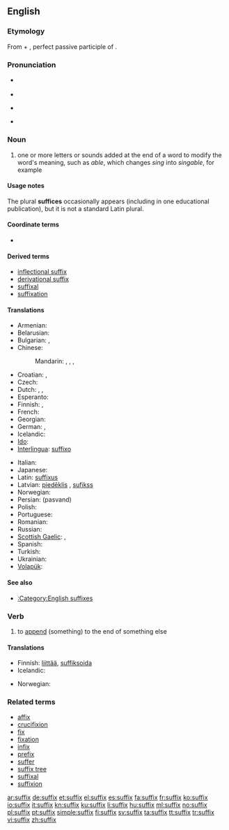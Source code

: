 {{also|Suffix}}
==English==
{{wikipedia}}

===Etymology===
From {{etyl|la}} {{term|sub||under, beneath|lang=la}} + {{term|fixus|lang=la}}, perfect passive participle of {{term|figere||to fasten, fix|lang=la}}.

===Pronunciation===
* {{italbrac|noun}} {{IPA|/ˈsʌfɪks/}}
* {{audio|en-us-suffix.ogg|Audio (US)}}
* {{italbrac|verb}} {{IPA|/ˈsʌfɪks/|/səˈfɪks/}}
* {{rhymes|ɪks}}

===Noun===
{{en-noun|suffixes}}

# {{linguistic morphology}} one or more letters or sounds added at the end of a word to modify the word's meaning, such as ''able'', which changes ''sing'' into ''singable'', for example

====Usage notes====
The plural '''suffices''' occasionally appears (including in one educational publication), but it is not a standard Latin plural.

====Coordinate terms====
* {{affixes}}

====Derived terms====
* [[inflectional suffix]]
* [[derivational suffix]]
* [[suffixal]]
* [[suffixation]]

====Translations====
{{trans-top|letters or sounds added at the end of a word to modify the word's meaning}}
* Armenian: {{t-|hy|վերջածանց|tr=verǰaçanc’}}
* Belarusian: {{t|be|суфікс|m|tr=súfiks|xs=Belarusian}}
* Bulgarian: {{t|bg|суфикс|m|tr=sufíks}},  {{t|bg|наставка|f|tr=nastávka}}
* Chinese:
*: Mandarin: {{t|cmn|後綴|sc=Hani}},  {{t|cmn|后缀|tr=hòuzhuì|sc=Hani}},  {{t|cmn|尾綴|sc=Hani}},  {{t|cmn|尾缀|tr=wěizhuì|sc=Hani}}
* Croatian: {{t-|hr|sufiks|m}}, {{t-|hr|dometak|m}}
* Czech: {{t+|cs|přípona|f}}
* Dutch: {{t+|nl|achtervoegsel|n}}, {{t-|nl|suffix|m}}, {{t+|nl|aanhangsel|n}}
* Esperanto: {{t+|eo|sufikso|xs=Esperanto}}
* Finnish: {{t+|fi|pääte}}, {{t-|fi|suffiksi}}
* French: {{t+|fr|suffixe|m}}
* Georgian: {{t-|ka|სუფიქსი|tr=sup’ik’si|sc=Geor|xs=Georgian}}
* German: {{t+|de|Suffix|n}}, {{t|de|Nachsilbe|f}}
* Icelandic: {{t-|is|viðskeyti|n}}
* [[Ido]]: {{t+|io|sufixo|xs=Ido}}
* [[Interlingua]]: [[suffixo]]
{{trans-mid}}
* Italian: {{t+|it|suffisso|m}}
* Japanese: {{t-|ja|接尾辞|tr=せつびじ, setsubiji}}
* Latin: [[suffixus]]
* Latvian: [[piedēklis]] {{m}}, [[sufikss]] {{m}}
* Norwegian: {{t+|no|suffiks|n}}
* Persian: {{fa-Arab|[[پسوند]]}} (pasvand)
* Polish: {{t+|pl|przyrostek|m}}
* Portuguese: {{t+|pt|sufixo}}
* Romanian: {{t+|ro|sufix|n}}
* Russian: {{t+|ru|суффикс|m|tr=súffiks}}
* [[Scottish Gaelic]]: {{t-|gd|iar-leasachan|m|xs=Scottish Gaelic}},{{t-|gd|iar-mhìr|m|f|xs=Scottish Gaelic}}
* Spanish: {{t+|es|sufijo|m}}
* Turkish: {{t|tr|sonek}}
* Ukrainian: {{t|uk|суфікс|m|tr=súfiks|xs=Ukrainian}}
* [[Volapük]]: {{t+|vo|poyümot}}
{{trans-bottom}}

====See also====
* [[:Category:English suffixes]]

===Verb===
{{en-verb|suffix|es}}

# {{transitive}} to [[append]] (something) to the end of something else

====Translations====
{{trans-top|append (something) to the end of something else}}
* Finnish: [[liittää]], {{qualifier|grammar}} [[suffiksoida]]
* Icelandic: {{t-|is|skeyta við}}
{{trans-mid}}
* Norwegian: {{t-|no|suffigere}}
{{trans-bottom}}

===Related terms===
* [[affix]]
* [[crucifixion]]<!-- ??! -->
* [[fix]]
* [[fixation]]<!-- ??! -->
* [[infix]]
* [[prefix]]
* [[suffer]]<!-- ??! -->
* [[suffix tree]]
* [[suffixal]]
* [[suffixion]]

[[ar:suffix]]
[[de:suffix]]
[[et:suffix]]
[[el:suffix]]
[[es:suffix]]
[[fa:suffix]]
[[fr:suffix]]
[[ko:suffix]]
[[io:suffix]]
[[it:suffix]]
[[kn:suffix]]
[[ku:suffix]]
[[li:suffix]]
[[hu:suffix]]
[[ml:suffix]]
[[no:suffix]]
[[pl:suffix]]
[[pt:suffix]]
[[simple:suffix]]
[[fi:suffix]]
[[sv:suffix]]
[[ta:suffix]]
[[tt:suffix]]
[[tr:suffix]]
[[vi:suffix]]
[[zh:suffix]]